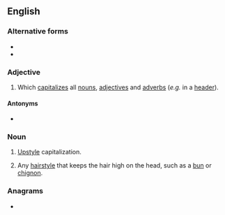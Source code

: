 ==English==

===Alternative forms===
* {{l|en|up style}}
* {{l|en|up-style}}

===Adjective===
{{en-adj|-}}

# {{lb|en|typography|capitalization}} Which [[capitalize]]s all [[noun]]s, [[adjective]]s and [[adverb]]s (''e.g.'' in a [[header]]).

====Antonyms====
* {{l|en|downstyle}}

===Noun===
{{en-noun|~}}

# {{lb|en|uncountable|typography}} [[#Adjective|Upstyle]] capitalization.
# {{lb|en|countable}} Any [[hairstyle]] that keeps the hair high on the head, such as a [[bun]] or [[chignon]].

===Anagrams===
* {{anagrams|en|a=elpstuy|style up}}